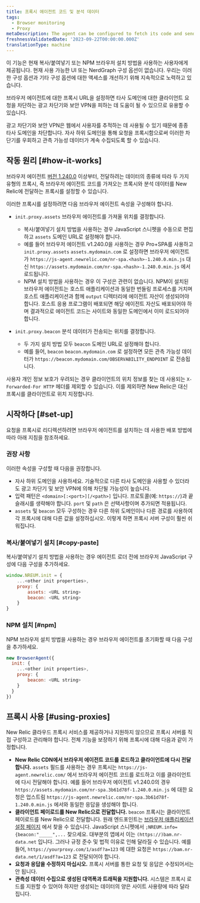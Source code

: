 ```yaml
---
title: 프록시 에이전트 코드 및 분석 데이터
tags:
  - Browser monitoring
  - Proxy
metaDescription: The agent can be configured to fetch its code and send analytics through a proxy server instead of New Relic's endpoints.
freshnessValidatedDate: '2023-09-22T00:00:00.000Z'
translationType: machine
---
```


<Callout variant="important">
  이 기능은 현재 복사/붙여넣기 또는 NPM 브라우저 설치 방법을 사용하는 사용자에게 제공됩니다. 현재 사용 가능한 UI 또는 NerdGraph 구성 옵션이 없습니다. 우리는 이러한 구성 옵션과 기타 구성 옵션에 대한 액세스를 개선하기 위해 지속적으로 노력하고 있습니다.
</Callout>

브라우저 에이전트에 대한 프록시 URL을 설정하면 타사 도메인에 대한 클라이언트 요청을 차단하는 광고 차단기와 보안 VPN을 피하는 데 도움이 될 수 있으므로 유용할 수 있습니다.

광고 차단기와 보안 VPN은 웹에서 사용자를 추적하는 데 사용될 수 있기 때문에 종종 타사 도메인을 차단합니다. 자사 하위 도메인을 통해 요청을 프록시함으로써 이러한 차단기를 우회하고 관측 가능성 데이터가 계속 수집되도록 할 수 있습니다.

## 작동 원리 [#how-it-works]

브라우저 에이전트 [버전 1.240.0](/docs/release-notes/new-relic-browser-release-notes/browser-agent-release-notes) 이상부터, 전달하려는 데이터의 종류에 따라 두 가지 유형의 프록시, 즉 브라우저 에이전트 코드를 가져오는 프록시와 분석 데이터를 New Relic에 전달하는 프록시를 설정할 수 있습니다.

이러한 프록시를 설정하려면 다음 브라우저 에이전트 속성을 구성해야 합니다.

* `init.proxy.assets` 브라우저 에이전트를 가져올 위치를 결정합니다.

  * 복사/붙여넣기 설치 방법을 사용하는 경우 JavaScript 스니펫을 수동으로 편집하고 `assets` 도메인 URL로 설정해야 합니다.
  * 예를 들어 브라우저 에이전트 v1.240.0을 사용하는 경우 Pro+SPA를 사용하고 `init.proxy.assets` `assets.mydomain.com` 로 설정하면 브라우저 에이전트가 `https://js-agent.newrelic.com/nr-spa.<hash>-1.240.0.min.js` 대신 `https://assets.mydomain.com/nr-spa.<hash>-1.240.0.min.js` 에서 로드됩니다.
  * NPM 설치 방법을 사용하는 경우 이 구성은 관련이 없습니다. NPM이 설치된 브라우저 에이전트는 호스트 애플리케이션과 동일한 번들링 프로세스를 거치며 호스트 애플리케이션과 함께 `output` 디렉터리에 에이전트 자산이 생성되어야 합니다. 호스트 응용 프로그램이 배포되면 해당 에이전트 자산도 배포되어야 하며 결과적으로 에이전트 코드는 사이트와 동일한 도메인에서 이미 로드되어야 합니다.

* `init.proxy.beacon` 분석 데이터가 전송되는 위치를 결정합니다.

  * 두 가지 설치 방법 모두 `beacon` 도메인 URL로 설정해야 합니다.
  * 예를 들어, `beacon` `beacon.mydomain.com` 로 설정하면 모든 관측 가능성 데이터가 `https://beacon.mydomain.com/OBSERVABILITY_ENDPOINT` 로 전송됩니다.

사용자 개인 정보 보호가 우려되는 경우 클라이언트의 위치 정보를 찾는 데 사용되는 `X-Forwarded-For HTTP` 헤더를 제외할 수 있습니다. 이를 제외하면 New Relic은 대신 프록시를 클라이언트로 위치 지정합니다.

## 시작하다 [#set-up]

요청을 프록시로 리디렉션하려면 브라우저 에이전트를 설치하는 데 사용한 배포 방법에 따라 아래 지침을 참조하세요.

### 권장 사항

이러한 속성을 구성할 때 다음을 권장합니다.

* 자사 하위 도메인을 사용하세요. 기술적으로 다른 타사 도메인을 사용할 수 있더라도 광고 차단기 및 보안 VPN에 의해 차단될 가능성이 높습니다.
* 입력 패턴은 `<domain>[:<port>][/<path>]` 입니다. 프로토콜(예: `https://`)과 끝 슬래시를 생략해야 합니다. `port` 및 `path` 은 선택사항이며 추가되면 적용됩니다.
* `assets` 및 `beacon` 모두 구성하는 경우 다른 하위 도메인이나 다른 경로를 사용하여 각 프록시에 대해 다른 값을 설정하십시오. 이렇게 하면 프록시 서버 구성이 훨씬 쉬워집니다.

### 복사/붙여넣기 설치 [#copy-paste]

복사/붙여넣기 설치 방법을 사용하는 경우 에이전트 로더 전에 브라우저 JavaScript 구성에 다음 구성을 추가하세요.

```js
window.NREUM.init = {
    ...<other init properties>,
    proxy: {
        assets: <URL string>
        beacon: <URL string>
    }
}
```

### NPM 설치 [#npm]

NPM 브라우저 설치 방법을 사용하는 경우 브라우저 에이전트를 초기화할 때 다음 구성을 추가하세요.

```js
new BrowserAgent({ 
  init: {
    ...<other init properties>,
    proxy: {
        beacon: <URL string>
    }
  }
})
```

## 프록시 사용 [#using-proxies]

New Relic 클라우드 프록시 서비스를 제공하거나 지원하지 않으므로 프록시 서버를 직접 구성하고 관리해야 합니다. 전체 기능을 보장하기 위해 프록시에 대해 다음과 같이 가정합니다.

* **New Relic CDN에서 브라우저 에이전트 코드를 로드하고 클라이언트에 다시 전달합니다.** `assets` 필드를 사용하는 경우 프록시는 `https://js-agent.newrelic.com/` 에서 브라우저 에이전트 코드를 로드하고 이를 클라이언트에 다시 전달해야 합니다. 예를 들어 브라우저 에이전트 v1.240.0의 경우 `https://assets.mydomain.com/nr-spa.3b61d78f-1.240.0.min.js` 에 대한 요청은 업스트림 `https://js-agent.newrelic.com/nr-spa.3b61d78f-1.240.0.min.js` 에서와 동일한 응답을 생성해야 합니다.
* **클라이언트 페이로드를 New Relic으로 전달합니다.** `beacon` 프록시는 클라이언트 페이로드를 New Relic으로 전달합니다. 원래 엔드포인트는 [브라우저 애플리케이션 설정 페이지](/docs/browser/new-relic-browser/configuration/browser-app-settings-page/) 에서 찾을 수 있습니다. JavaScript 스니펫에서 `;NREUM.info={beacon:"_____",...` 찾으세요. 대부분의 앱에서 이는 `(https://)bam.nr-data.net` 입니다. 그러나 규정 준수 및 법적 이유로 인해 달라질 수 있습니다. 예를 들어, `https://yourproxy.com/1/asdf?a=123` 에 대한 요청은 `https://bam.nr-data.net/1/asdf?a=123` 로 전달되어야 합니다.
* **요청과 응답을 수정하지 마십시오.** 프록시 서버를 통한 요청 및 응답은 수정되어서는 안 됩니다.
* **관측성 데이터 수집으로 생성된 대역폭과 트래픽을 지원합니다.** 시스템은 프록시 로드를 지원할 수 있어야 하지만 생성되는 데이터의 양은 사이트 사용량에 따라 달라집니다.